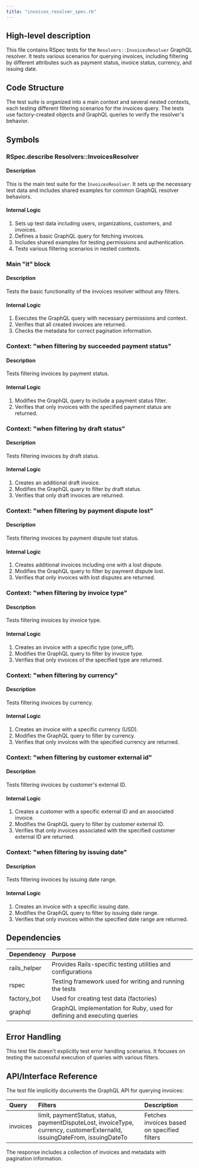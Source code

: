 ```yaml
---
title: "invoices_resolver_spec.rb"
---
```


## High-level description
This file contains RSpec tests for the `Resolvers::InvoicesResolver` GraphQL resolver. It tests various scenarios for querying invoices, including filtering by different attributes such as payment status, invoice status, currency, and issuing date.

## Code Structure
The test suite is organized into a main context and several nested contexts, each testing different filtering scenarios for the invoices query. The tests use factory-created objects and GraphQL queries to verify the resolver's behavior.

## Symbols

### RSpec.describe Resolvers::InvoicesResolver
#### Description
This is the main test suite for the `InvoicesResolver`. It sets up the necessary test data and includes shared examples for common GraphQL resolver behaviors.

#### Internal Logic
1. Sets up test data including users, organizations, customers, and invoices.
2. Defines a basic GraphQL query for fetching invoices.
3. Includes shared examples for testing permissions and authentication.
4. Tests various filtering scenarios in nested contexts.

### Main "it" block
#### Description
Tests the basic functionality of the invoices resolver without any filters.

#### Internal Logic
1. Executes the GraphQL query with necessary permissions and context.
2. Verifies that all created invoices are returned.
3. Checks the metadata for correct pagination information.

### Context: "when filtering by succeeded payment status"
#### Description
Tests filtering invoices by payment status.

#### Internal Logic
1. Modifies the GraphQL query to include a payment status filter.
2. Verifies that only invoices with the specified payment status are returned.

### Context: "when filtering by draft status"
#### Description
Tests filtering invoices by draft status.

#### Internal Logic
1. Creates an additional draft invoice.
2. Modifies the GraphQL query to filter by draft status.
3. Verifies that only draft invoices are returned.

### Context: "when filtering by payment dispute lost"
#### Description
Tests filtering invoices by payment dispute lost status.

#### Internal Logic
1. Creates additional invoices including one with a lost dispute.
2. Modifies the GraphQL query to filter by payment dispute lost.
3. Verifies that only invoices with lost disputes are returned.

### Context: "when filtering by invoice type"
#### Description
Tests filtering invoices by invoice type.

#### Internal Logic
1. Creates an invoice with a specific type (one_off).
2. Modifies the GraphQL query to filter by invoice type.
3. Verifies that only invoices of the specified type are returned.

### Context: "when filtering by currency"
#### Description
Tests filtering invoices by currency.

#### Internal Logic
1. Creates an invoice with a specific currency (USD).
2. Modifies the GraphQL query to filter by currency.
3. Verifies that only invoices with the specified currency are returned.

### Context: "when filtering by customer external id"
#### Description
Tests filtering invoices by customer's external ID.

#### Internal Logic
1. Creates a customer with a specific external ID and an associated invoice.
2. Modifies the GraphQL query to filter by customer external ID.
3. Verifies that only invoices associated with the specified customer external ID are returned.

### Context: "when filtering by issuing date"
#### Description
Tests filtering invoices by issuing date range.

#### Internal Logic
1. Creates an invoice with a specific issuing date.
2. Modifies the GraphQL query to filter by issuing date range.
3. Verifies that only invoices within the specified date range are returned.

## Dependencies
| Dependency | Purpose |
|:-----------|:--------|
| rails_helper | Provides Rails-specific testing utilities and configurations |
| rspec | Testing framework used for writing and running the tests |
| factory_bot | Used for creating test data (factories) |
| graphql | GraphQL implementation for Ruby, used for defining and executing queries |

## Error Handling
This test file doesn't explicitly test error handling scenarios. It focuses on testing the successful execution of queries with various filters.

## API/Interface Reference
The test file implicitly documents the GraphQL API for querying invoices:

| Query | Filters | Description |
|:------|:--------|:------------|
| invoices | limit, paymentStatus, status, paymentDisputeLost, invoiceType, currency, customerExternalId, issuingDateFrom, issuingDateTo | Fetches invoices based on specified filters |

The response includes a collection of invoices and metadata with pagination information.